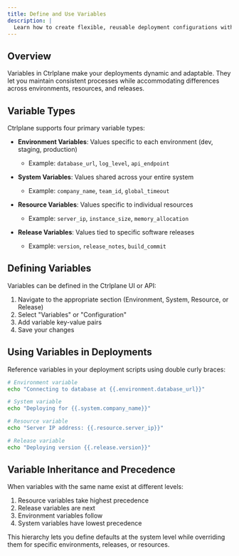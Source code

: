```yaml
---
title: Define and Use Variables
description: |
  Learn how to create flexible, reusable deployment configurations with Ctrlplane variables
---
```


## Overview

Variables in Ctrlplane make your deployments dynamic and adaptable. They let you maintain consistent processes while accommodating differences across environments, resources, and releases.

## Variable Types

Ctrlplane supports four primary variable types:

- **Environment Variables**: Values specific to each environment (dev, staging, production)
  - Example: `database_url`, `log_level`, `api_endpoint`
  
- **System Variables**: Values shared across your entire system
  - Example: `company_name`, `team_id`, `global_timeout`
  
- **Resource Variables**: Values specific to individual resources
  - Example: `server_ip`, `instance_size`, `memory_allocation`
  
- **Release Variables**: Values tied to specific software releases
  - Example: `version`, `release_notes`, `build_commit`

## Defining Variables

Variables can be defined in the Ctrlplane UI or API:

1. Navigate to the appropriate section (Environment, System, Resource, or Release)
2. Select "Variables" or "Configuration"
3. Add variable key-value pairs
4. Save your changes

## Using Variables in Deployments

Reference variables in your deployment scripts using double curly braces:

```bash
# Environment variable
echo "Connecting to database at {{.environment.database_url}}"

# System variable
echo "Deploying for {{.system.company_name}}"

# Resource variable
echo "Server IP address: {{.resource.server_ip}}"

# Release variable
echo "Deploying version {{.release.version}}"
```

## Variable Inheritance and Precedence

When variables with the same name exist at different levels:

1. Resource variables take highest precedence
2. Release variables are next
3. Environment variables follow
4. System variables have lowest precedence

This hierarchy lets you define defaults at the system level while overriding them for specific environments, releases, or resources.
